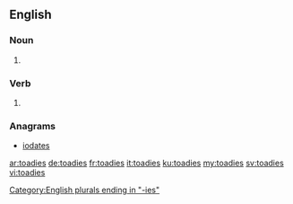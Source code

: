 ==English==

===Noun===
{{head|en|plural}}

# {{plural of|toady|lang=en|nocat=1}}

===Verb===
{{head|en}}

# {{en-third-person singular of|toady}}

===Anagrams===
* [[iodates#English|iodates]]

[[Category:English plurals ending in "-ies"]]

[[ar:toadies]]
[[de:toadies]]
[[fr:toadies]]
[[it:toadies]]
[[ku:toadies]]
[[my:toadies]]
[[sv:toadies]]
[[vi:toadies]]